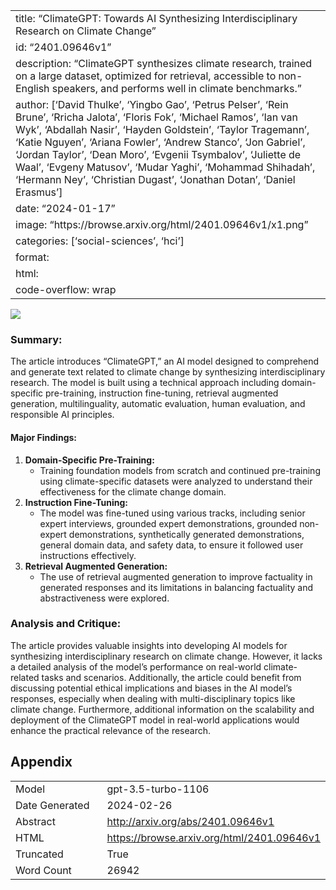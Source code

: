 
---
title: "ClimateGPT: Towards AI Synthesizing Interdisciplinary Research on Climate Change"
id: "2401.09646v1"
description: "ClimateGPT synthesizes climate research, trained on a large dataset, optimized for retrieval, accessible to non-English speakers, and performs well in climate benchmarks."
author: ['David Thulke', 'Yingbo Gao', 'Petrus Pelser', 'Rein Brune', 'Rricha Jalota', 'Floris Fok', 'Michael Ramos', 'Ian van Wyk', 'Abdallah Nasir', 'Hayden Goldstein', 'Taylor Tragemann', 'Katie Nguyen', 'Ariana Fowler', 'Andrew Stanco', 'Jon Gabriel', 'Jordan Taylor', 'Dean Moro', 'Evgenii Tsymbalov', 'Juliette de Waal', 'Evgeny Matusov', 'Mudar Yaghi', 'Mohammad Shihadah', 'Hermann Ney', 'Christian Dugast', 'Jonathan Dotan', 'Daniel Erasmus']
date: "2024-01-17"
image: "https://browse.arxiv.org/html/2401.09646v1/x1.png"
categories: ['social-sciences', 'hci']
format:
  html:
    code-overflow: wrap
---

![](https://browse.arxiv.org/html/2401.09646v1/x1.png)

### **Summary:**
The article introduces "ClimateGPT," an AI model designed to comprehend and generate text related to climate change by synthesizing interdisciplinary research. The model is built using a technical approach including domain-specific pre-training, instruction fine-tuning, retrieval augmented generation, multilinguality, automatic evaluation, human evaluation, and responsible AI principles.

#### Major Findings:
1. **Domain-Specific Pre-Training:**
    - Training foundation models from scratch and continued pre-training using climate-specific datasets were analyzed to understand their effectiveness for the climate change domain.

2. **Instruction Fine-Tuning:**
    - The model was fine-tuned using various tracks, including senior expert interviews, grounded expert demonstrations, grounded non-expert demonstrations, synthetically generated demonstrations, general domain data, and safety data, to ensure it followed user instructions effectively.

3. **Retrieval Augmented Generation:**
    - The use of retrieval augmented generation to improve factuality in generated responses and its limitations in balancing factuality and abstractiveness were explored.

### **Analysis and Critique:**
The article provides valuable insights into developing AI models for synthesizing interdisciplinary research on climate change. However, it lacks a detailed analysis of the model's performance on real-world climate-related tasks and scenarios. Additionally, the article could benefit from discussing potential ethical implications and biases in the AI model's responses, especially when dealing with multi-disciplinary topics like climate change. Furthermore, additional information on the scalability and deployment of the ClimateGPT model in real-world applications would enhance the practical relevance of the research.

## Appendix

|          |          |
|----------|----------|
| Model     | gpt-3.5-turbo-1106       |
| Date Generated     | 2024-02-26       |
| Abstract | [http://arxiv.org/abs/2401.09646v1](http://arxiv.org/abs/2401.09646v1)        |
| HTML     | [https://browse.arxiv.org/html/2401.09646v1](https://browse.arxiv.org/html/2401.09646v1)       |
| Truncated       | True       |
| Word Count       | 26942       |